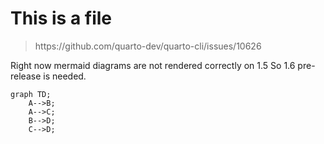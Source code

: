 # This is a file

> https://github.com/quarto-dev/quarto-cli/issues/10626

Right now mermaid diagrams are not rendered correctly on 1.5
So 1.6 pre-release is needed.

```mermaid
graph TD;
    A-->B;
    A-->C;
    B-->D;
    C-->D;
```
